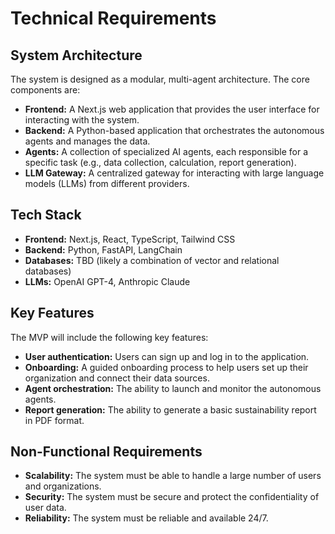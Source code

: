 # Technical Requirements

## System Architecture

The system is designed as a modular, multi-agent architecture. The core components are:

- **Frontend:** A Next.js web application that provides the user interface for interacting with the system.
- **Backend:** A Python-based application that orchestrates the autonomous agents and manages the data.
- **Agents:** A collection of specialized AI agents, each responsible for a specific task (e.g., data collection, calculation, report generation).
- **LLM Gateway:** A centralized gateway for interacting with large language models (LLMs) from different providers.

## Tech Stack

- **Frontend:** Next.js, React, TypeScript, Tailwind CSS
- **Backend:** Python, FastAPI, LangChain
- **Databases:** TBD (likely a combination of vector and relational databases)
- **LLMs:** OpenAI GPT-4, Anthropic Claude

## Key Features

The MVP will include the following key features:

- **User authentication:** Users can sign up and log in to the application.
- **Onboarding:** A guided onboarding process to help users set up their organization and connect their data sources.
- **Agent orchestration:** The ability to launch and monitor the autonomous agents.
- **Report generation:** The ability to generate a basic sustainability report in PDF format.

## Non-Functional Requirements

- **Scalability:** The system must be able to handle a large number of users and organizations.
- **Security:** The system must be secure and protect the confidentiality of user data.
- **Reliability:** The system must be reliable and available 24/7.
